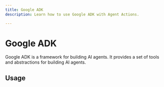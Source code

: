 ```yaml
---
title: Google ADK
description: Learn how to use Google ADK with Agent Actions.

---
```


# Google ADK

Google ADK is a framework for building AI agents. It provides a set of tools and abstractions for building AI agents.

## Usage
